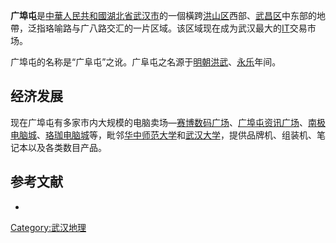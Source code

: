 '''广埠屯'''是[[中華人民共和國|中華人民共和國]][[湖北省|湖北省]][[武汉市|武汉市]]的一個橫跨[[洪山区|洪山区]]西部、[[武昌区|武昌区]]中东部的地帶，泛指珞喻路与广八路交汇的一片区域。该区域现在成为武汉最大的[[IT|IT]]交易市场。

广埠屯的名称是“广阜屯”之讹。广阜屯之名源于[[明朝|明朝]][[洪武|洪武]]、[[永乐|永乐]]年间。

==经济发展==
现在广埠屯有多家市内大规模的电脑卖场—[[赛博数码广场|赛博数码广场]]、[[广埠屯资讯广场|广埠屯资讯广场]]、[[南极电脑城|南极电脑城]]、[[珞珈电脑城|珞珈电脑城]]等，毗邻[[华中师范大学|华中师范大学]]和[[武汉大学|武汉大学]]，提供品牌机、组装机、笔记本以及各类数目产品。

==参考文献==
<div class="references-small">
<references />
*{{cite book |author=湖北省地方志办公室 |authorlink= |coauthors= |title=湖北地名趣谈 |year=1999 |publisher=湖北人民出版社 |location=武汉 |isbn=7-216-02714-0 }}
</div>

[[Category:武汉地理|Category:武汉地理]]
